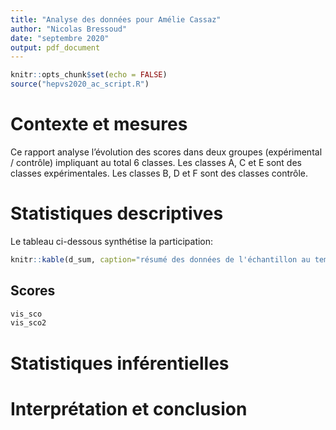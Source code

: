```yaml
---
title: "Analyse des données pour Amélie Cassaz"
author: "Nicolas Bressoud"
date: "septembre 2020"
output: pdf_document
---
```


```r
knitr::opts_chunk$set(echo = FALSE)
source("hepvs2020_ac_script.R")
```

# Contexte et mesures

Ce rapport analyse l'évolution des scores dans deux groupes (expérimental / contrôle) impliquant au total 6 classes. Les classes A, C et E sont des classes expérimentales. Les classes B, D et F sont des classes contrôle.

# Statistiques descriptives

Le tableau ci-dessous synthétise la participation:

```r
knitr::kable(d_sum, caption="résumé des données de l'échantillon au temps 1", label="sample_final")
```

## Scores

```r
vis_sco
vis_sco2
```

# Statistiques inférentielles



# Interprétation et conclusion

